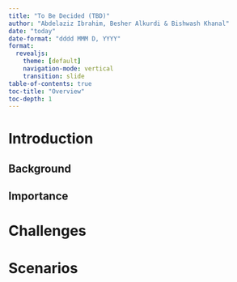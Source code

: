 ```yaml
---
title: "To Be Decided (TBD)"
author: "Abdelaziz Ibrahim, Besher Alkurdi & Bishwash Khanal"
date: "today"
date-format: "dddd MMM D, YYYY"
format:
  revealjs:
    theme: [default]
    navigation-mode: vertical
    transition: slide
table-of-contents: true
toc-title: "Overview"
toc-depth: 1
---
```


# Introduction

## Background

## Importance

# Challenges

# Scenarios